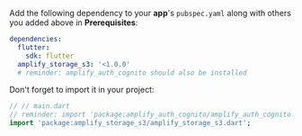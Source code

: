 Add the following dependency to your **app**'s `pubspec.yaml` along with others you added above in **Prerequisites**:

```yaml
dependencies:
  flutter:
    sdk: flutter
  amplify_storage_s3: '<1.0.0'
  # reminder: amplify_auth_cognito should also be installed
```

Don't forget to import it in your project:

```dart
// // main.dart
// reminder: import 'package:amplify_auth_cognito/amplify_auth_cognito.dart';
import 'package:amplify_storage_s3/amplify_storage_s3.dart';
```
